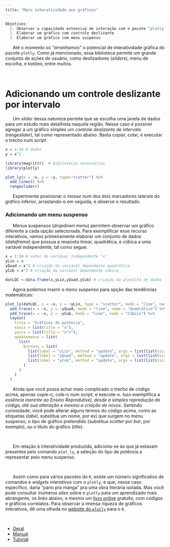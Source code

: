 ```yaml
---
title: "Mais interatividade aos gráficos"
---
```


```r
Objetivos:
  1. Observar a capacidade extensiva de interação com o pacote "plotly"
  2. Elaborar um gráfico com controle deslizante
  3. Elaborar um gráfico com menu suspenso 
```


|       Até o momento só *"arranhamos"* o potencial de interatividade gráfica do pacote `plotly`. Como já mencionado, essa biblioteca permite um grande conjunto de ações de usuário, como deslizadores (*sliders*), menu de escolha, e botões, entre muitos.
\

# Adicionando um controle deslizante por intervalo

|       Um *slider* dessa natureza permite que se escolha uma janela de dados para um estudo mais detalhista naquela região. Nesse caso é possível agregar a um gráfico simples um *controle deslizante de intervalo* (*rangeslider*), tal como representado abaixo. Basta copiar, colar, e executar o trecho num *script*.

```r
x = 1:10 # dados
y = x^2

library(magrittr)  # bibliotecas necessárias
library(plotly)

plot_ly(x = ~x, y = ~y, type="scatter") %>%
  add_lines() %>%
  rangeslider()
```


|       Experimente posicionar o *mouse* num dos dois marcadores laterais do gráfico inferior, arrastando-o em seguida, e observe o resultado.


### Adicionando um menu suspenso

|       Menus suspensos (*dropdown menu*) permitem observar um gráfico diferente a cada opção selecionada. Para exemplificar esse recurso interativos, vamos primeiramente elaborar um conjunto de dados (*dataframe*) que possua a resposta linear, quadrática, e cúbica a uma variável independente, tal como segue:

```r
x = 1:10 # vetor da variável independente "x"
yLin = x
yQuad = x^2 # criação da variável dependente quadrática 
yCub = x^3 # criação da variável dependente cúbica 

datLQC <-data.frame(x,yLin,yQuad,yCub) # criação da planilha de dados
```


|       Agora podemos inserir o *menu suspenso* para opção das tendências matemáticas:

```r
plot_ly(datLQC, x = ~x, y = ~yLin, type = "scatter", mode = "line", name = "Linear") %>%
  add_trace(x = ~x, y = ~yQuad, mode = "line", name = "Quadrático") %>%
  add_trace(x = ~x, y = ~yCub, mode = "line", name = "Cúbico") %>%
  layout(
    title = "Gráficos de potência",
    xaxis = list(title = "x"),
    yaxis = list(title = "x^n"),
    updatemenus = list(
      list(
        buttons = list(
          list(label = "yLin", method = "update", args = list(list(visible = c(TRUE, FALSE, FALSE)))),
          list(label = "yQuad", method = "update", args = list(list(visible = c(FALSE, TRUE, FALSE)))),
          list(label = "yCub", method = "update", args = list(list(visible = c(FALSE, FALSE, TRUE))))
        )
      )
    )
  )

```


|       Ainda que você possa achar meio complicado o trecho de código acima, apenas copie-o, cole-o num *script*, e execute-o. Isso exemplifica a *essência inerente ao Ensino Reprodutível, desde a simples reprodução do código, até sua alteração e mesmo a criação de novos*. Sentindo curiosidade, você pode alterar alguns termos do código acima, como as etiquetas (*label*, substitua um nome, por ex) que surgem no menu suspenso, o tipo de gráfico pretendido (substitua *scatter* por *bar*, por exemplo), ou o título do gráfico (*title*).
\

|       Em relação à interatividade produzida, adiciona-se às que já estavam presentes pelo comando `plot_ly`, a seleção do tipo de potência a representar pelo menu suspenso.
\


|       Assim como para vários pacotes do `R`, existe um número significativo de comandos e *widgets interativos* com o `plotly`, e que, nesse caso específico, daria "pano pra manga" pra uma obra literária isolada. Mas você pode consultar inúmeros *sites* sobre o `plotly` para um aprendizado mais abrangente, os *links* abaixo, e mesmo um [livro online](https://plotly-r.com/) gratuito, com códigos e gráficos correlatos. Para observar a imensa riqueza de gráficos interativos, dê uma olhada no [website do `plotly`](https://plotly.com/r/) para o `R`.
\

*   [Geral](https://cran.r-project.org/web/packages/plotly/index.html)
*   [Manual](https://cran.r-project.org/web/packages/plotly/plotly.pdf)
*   [Tutorial](https://plotly.com/r/)